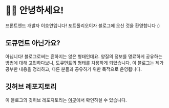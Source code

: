 # 🙇‍♂️ 안녕하세요!

프론트엔드 개발자 이호연입니다! 포트폴리오이자 블로그에 오신 것을 환영합니다 :)

## 도큐먼트 아닌가요?

아닙니다! 블로그로써는 흔하지는 않은 형태인데요. 양질의 정보를 명료하게 공유하는 방법에 대해 고민하다보니, 도큐먼트의 형태를 차용하게 되었습니다. 이 블로그는 제가 공부한 내용을 정리하고, 다른 분들과 공유하기 위한 목적으로 운영됩니다.

## 깃허브 레포지토리

이 블로그의 깃허브 레포지토리는 [이곳](https://github.com/ho991217/blog)에서 확인하실 수 있습니다.
